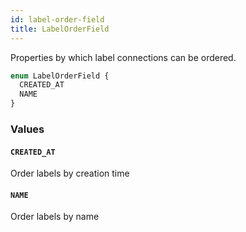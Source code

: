 ```yaml
---
id: label-order-field
title: LabelOrderField
---
```


Properties by which label connections can be ordered.

```graphql
enum LabelOrderField {
  CREATED_AT
  NAME
}
```

### Values

#### `CREATED_AT`

Order labels by creation time

#### `NAME`

Order labels by name
